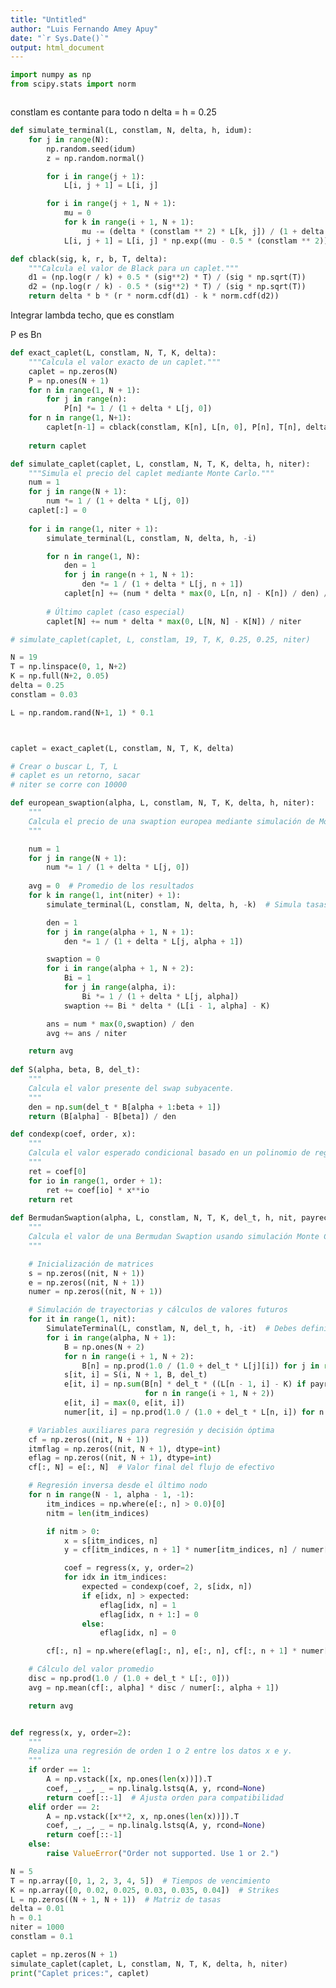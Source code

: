 ```yaml
---
title: "Untitled"
author: "Luis Fernando Amey Apuy"
date: "`r Sys.Date()`"
output: html_document
---
```


```python
import numpy as np
from scipy.stats import norm
```


```python

```

constlam es contante para todo n
delta = h = 0.25


```python
def simulate_terminal(L, constlam, N, delta, h, idum):
    for j in range(N):
        np.random.seed(idum)
        z = np.random.normal() 

        for i in range(j + 1):
            L[i, j + 1] = L[i, j]

        for i in range(j + 1, N + 1):
            mu = 0
            for k in range(i + 1, N + 1):
                mu -= (delta * (constlam ** 2) * L[k, j]) / (1 + delta * L[k, j])
            L[i, j + 1] = L[i, j] * np.exp((mu - 0.5 * (constlam ** 2)) * h + constlam * np.sqrt(h) * z)
```

```python
def cblack(sig, k, r, b, T, delta):
    """Calcula el valor de Black para un caplet."""
    d1 = (np.log(r / k) + 0.5 * (sig**2) * T) / (sig * np.sqrt(T))
    d2 = (np.log(r / k) - 0.5 * (sig**2) * T) / (sig * np.sqrt(T))
    return delta * b * (r * norm.cdf(d1) - k * norm.cdf(d2))
```

Integrar lambda techo, que es constlam


P es Bn
```python
def exact_caplet(L, constlam, N, T, K, delta):
    """Calcula el valor exacto de un caplet."""
    caplet = np.zeros(N)
    P = np.ones(N + 1) 
    for n in range(1, N + 1):
        for j in range(n):
            P[n] *= 1 / (1 + delta * L[j, 0]) 
    for n in range(1, N+1):
        caplet[n-1] = cblack(constlam, K[n], L[n, 0], P[n], T[n], delta)
        
    return caplet

def simulate_caplet(caplet, L, constlam, N, T, K, delta, h, niter):
    """Simula el precio del caplet mediante Monte Carlo."""
    num = 1
    for j in range(N + 1):
        num *= 1 / (1 + delta * L[j, 0])
    caplet[:] = 0
    
    for i in range(1, niter + 1):
        simulate_terminal(L, constlam, N, delta, h, -i)

        for n in range(1, N):
            den = 1
            for j in range(n + 1, N + 1):
                den *= 1 / (1 + delta * L[j, n + 1])
            caplet[n] += (num * delta * max(0, L[n, n] - K[n]) / den) / niter
        
        # Último caplet (caso especial)
        caplet[N] += num * delta * max(0, L[N, N] - K[N]) / niter
```

```python
# simulate_caplet(caplet, L, constlam, 19, T, K, 0.25, 0.25, niter)

N = 19  
T = np.linspace(0, 1, N+2)  
K = np.full(N+2, 0.05)  
delta = 0.25 
constlam = 0.03  

L = np.random.rand(N+1, 1) * 0.1  



caplet = exact_caplet(L, constlam, N, T, K, delta)

# Crear o buscar L, T, L
# caplet es un retorno, sacar
# niter se corre con 10000
```

```python
def european_swaption(alpha, L, constlam, N, T, K, delta, h, niter):
    """
    Calcula el precio de una swaption europea mediante simulación de Monte Carlo.
    """

    num = 1
    for j in range(N + 1):
        num *= 1 / (1 + delta * L[j, 0])
    
    avg = 0  # Promedio de los resultados
    for k in range(1, int(niter) + 1):
        simulate_terminal(L, constlam, N, delta, h, -k)  # Simula tasas futuras

        den = 1
        for j in range(alpha + 1, N + 1):
            den *= 1 / (1 + delta * L[j, alpha + 1])

        swaption = 0
        for i in range(alpha + 1, N + 2):
            Bi = 1
            for j in range(alpha, i):
                Bi *= 1 / (1 + delta * L[j, alpha])
            swaption += Bi * delta * (L[i - 1, alpha] - K)

        ans = num * max(0,swaption) / den
        avg += ans / niter

    return avg
  
def S(alpha, beta, B, del_t):
    """
    Calcula el valor presente del swap subyacente.
    """
    den = np.sum(del_t * B[alpha + 1:beta + 1])
    return (B[alpha] - B[beta]) / den

def condexp(coef, order, x):
    """
    Calcula el valor esperado condicional basado en un polinomio de regresión.
    """
    ret = coef[0]
    for io in range(1, order + 1):
        ret += coef[io] * x**io
    return ret
  
def BermudanSwaption(alpha, L, constlam, N, T, K, del_t, h, nit, payrec):
    """
    Calcula el valor de una Bermudan Swaption usando simulación Monte Carlo y regresión.
    """

    # Inicialización de matrices
    s = np.zeros((nit, N + 1))
    e = np.zeros((nit, N + 1))
    numer = np.zeros((nit, N + 1))

    # Simulación de trayectorias y cálculos de valores futuros
    for it in range(1, nit):
        SimulateTerminal(L, constlam, N, del_t, h, -it)  # Debes definir esta función
        for i in range(alpha, N + 1):
            B = np.ones(N + 2)
            for n in range(i + 1, N + 2):
                B[n] = np.prod(1.0 / (1.0 + del_t * L[j][i]) for j in range(i, n))
            s[it, i] = S(i, N + 1, B, del_t)
            e[it, i] = np.sum(B[n] * del_t * ((L[n - 1, i] - K) if payrec == PAYFIXED else (K - L[n - 1, i]))
                              for n in range(i + 1, N + 2))
            e[it, i] = max(0, e[it, i])
            numer[it, i] = np.prod(1.0 / (1.0 + del_t * L[n, i]) for n in range(i, N + 1))

    # Variables auxiliares para regresión y decisión óptima
    cf = np.zeros((nit, N + 1))
    itmflag = np.zeros((nit, N + 1), dtype=int)
    eflag = np.zeros((nit, N + 1), dtype=int)
    cf[:, N] = e[:, N]  # Valor final del flujo de efectivo

    # Regresión inversa desde el último nodo
    for n in range(N - 1, alpha - 1, -1):
        itm_indices = np.where(e[:, n] > 0.0)[0]
        nitm = len(itm_indices)

        if nitm > 0:
            x = s[itm_indices, n]
            y = cf[itm_indices, n + 1] * numer[itm_indices, n] / numer[itm_indices, n + 1]

            coef = regress(x, y, order=2)
            for idx in itm_indices:
                expected = condexp(coef, 2, s[idx, n])
                if e[idx, n] > expected:
                    eflag[idx, n] = 1
                    eflag[idx, n + 1:] = 0
                else:
                    eflag[idx, n] = 0

        cf[:, n] = np.where(eflag[:, n], e[:, n], cf[:, n + 1] * numer[:, n] / numer[:, n + 1])

    # Cálculo del valor promedio
    disc = np.prod(1.0 / (1.0 + del_t * L[:, 0]))
    avg = np.mean(cf[:, alpha] * disc / numer[:, alpha + 1])

    return avg


def regress(x, y, order=2):
    """
    Realiza una regresión de orden 1 o 2 entre los datos x e y.
    """
    if order == 1:
        A = np.vstack([x, np.ones(len(x))]).T
        coef, _, _, _ = np.linalg.lstsq(A, y, rcond=None)
        return coef[::-1]  # Ajusta orden para compatibilidad
    elif order == 2:
        A = np.vstack([x**2, x, np.ones(len(x))]).T
        coef, _, _, _ = np.linalg.lstsq(A, y, rcond=None)
        return coef[::-1]
    else:
        raise ValueError("Order not supported. Use 1 or 2.")
```


```python
N = 5
T = np.array([0, 1, 2, 3, 4, 5])  # Tiempos de vencimiento
K = np.array([0, 0.02, 0.025, 0.03, 0.035, 0.04])  # Strikes
L = np.zeros((N + 1, N + 1))  # Matriz de tasas
delta = 0.01
h = 0.1
niter = 1000
constlam = 0.1

caplet = np.zeros(N + 1)
simulate_caplet(caplet, L, constlam, N, T, K, delta, h, niter)
print("Caplet prices:", caplet)
```


